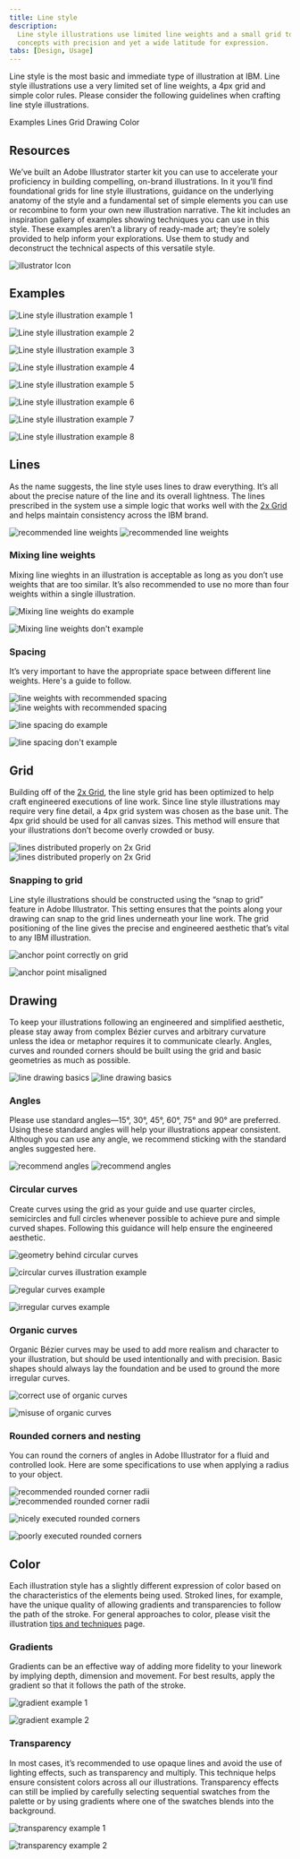 ```yaml
---
title: Line style
description:
  Line style illustrations use limited line weights and a small grid to convey
  concepts with precision and yet a wide latitude for expression.
tabs: [Design, Usage]
---
```


<PageDescription>

Line style is the most basic and immediate type of illustration at IBM. Line
style illustrations use a very limited set of line weights, a 4px grid and
simple color rules. Please consider the following guidelines when crafting line
style illustrations.

</PageDescription>

<AnchorLinks>
  <AnchorLink>Examples</AnchorLink>
  <AnchorLink>Lines</AnchorLink>
  <AnchorLink>Grid</AnchorLink>
  <AnchorLink>Drawing</AnchorLink>
  <AnchorLink>Color</AnchorLink>
</AnchorLinks>

## Resources

We’ve built an Adobe Illustrator starter kit you can use to accelerate your proficiency in building compelling, on-brand illustrations. In it you’ll find foundational grids for line style illustrations, guidance on the underlying anatomy of the style and a fundamental set of simple elements you can use or recombine to form your own new illustration narrative. The kit includes an inspiration gallery of examples showing techniques you can use in this style. These examples aren’t a library of ready-made art; they’re solely provided to help inform your explorations. Use them to study and deconstruct the technical aspects of this versatile style.

<Row className="resource-card-group">
<Column colMd={4} colLg={4} noGutterSm>
    <ResourceCard
      subTitle="Line style kit (.ai)"
      aspectRatio="2:1"
      href="https://github.com/carbon-design-system/design-language-website/raw/master/src/pages/illustration/Illustration-line-style-kit_v1.ai"
      actionIcon="download"
      >

![illustrator Icon](../../images/illustrator.png)

  </ResourceCard>
</Column>
</Row>


## Examples

![Line style illustration example 1](./images/line-1.png)

<Row className="mock-gallery">

<Column colMd={4} colLg={4}>

![Line style illustration example 2](./images/line-2.png)

</Column>

<Column colMd={4} colLg={4}>

![Line style illustration example 3](./images/line-3.png)

</Column>

<Column colMd={4} colLg={4}>

![Line style illustration example 4](./images/line-4.svg)

</Column>

</Row>

![Line style illustration example 5](./images/line-5.png)

<Row className="mock-gallery">

<Column colMd={4} colLg={4}>

![Line style illustration example 6](./images/line-6.png)

</Column>

<Column colMd={4} colLg={4}>

![Line style illustration example 7](./images/line-7.png)

</Column>

<Column colMd={4} colLg={4}>

![Line style illustration example 8](./images/line-8.png)

</Column>

</Row>

## Lines

As the name suggests, the line style uses lines to draw everything. It’s all
about the precise nature of the line and its overall lightness. The lines
prescribed in the system use a simple logic that works well with the
[2x Grid](https://www.ibm.com/design/language/2x-grid) and helps maintain
consistency across the IBM brand.

<ArtDirection>

![recommended line weights](./images/lines-mobile.png)
![recommended line weights](./images/lines.png)

</ArtDirection>

### Mixing line weights

Mixing line wieghts in an illustration is acceptable as long as you don’t use
weights that are too similar. It’s also recommended to use no more than four
weights within a single illustration.

<DoDontRow>
<DoDont caption="Do mix line weights that have clear purpose and distinction.">

![Mixing line weights do example](./images/mixing-do.png)

</DoDont>

<DoDont type="dont" caption="Don’t mix line weights that are too similar.">

![Mixing line weights don't example](./images/mixing-dont.png)

</DoDont>
</DoDontRow>

### Spacing

It’s very important to have the appropriate space between different line
weights. Here's a guide to follow.

<ArtDirection>

![line weights with recommended spacing](./images/spacing-mobile.png)
![line weights with recommended spacing](./images/spacing.png)

</ArtDirection>

<DoDontRow>
<DoDont caption="Do use line spacing greater than or equal to the line weights being used.">

![line spacing do example](./images/spacing-do.png)

</DoDont>

<DoDont type="dont" caption="Don’t use line spacing smaller than the line weights being used.">

![line spacing don't example](./images/spacing-dont.png)

</DoDont>
</DoDontRow>

## Grid

Building off of the [2x Grid](https://www.ibm.com/design/language/2x-grid), the
line style grid has been optimized to help craft engineered executions of line
work. Since line style illustrations may require very fine detail, a 4px grid
system was chosen as the base unit. The 4px grid should be used for all canvas
sizes. This method will ensure that your illustrations don’t become overly
crowded or busy.

<ArtDirection>

![lines distributed properly on 2x Grid](./images/grid-mobile.png)
![lines distributed properly on 2x Grid](./images/grid.png)

</ArtDirection>

### Snapping to grid

Line style illustrations should be constructed using the “snap to grid” feature
in Adobe Illustrator. This setting ensures that the points along your drawing
can snap to the grid lines underneath your line work. The grid positioning of
the line gives the precise and engineered aesthetic that’s vital to any IBM
illustration.

<DoDontRow>
<DoDont caption="Do make sure the anchor point lands clearly on intersecting grid lines.">

![anchor point correctly on grid](./images/snapping-do.svg)

</DoDont>

<DoDont type="dont" caption="Don’t forget to use “snap to grid,” or it may result in misaligned anchor points.">

![anchor point misaligned](./images/snapping-dont.svg)

</DoDont>
</DoDontRow>

## Drawing

To keep your illustrations following an engineered and simplified aesthetic,
please stay away from complex Bézier curves and arbitrary curvature unless the
idea or metaphor requires it to communicate clearly. Angles, curves and rounded
corners should be built using the grid and basic geometries as much as possible.

<ArtDirection>

![line drawing basics](./images/drawing-mobile.png)
![line drawing basics](./images/drawing.png)

</ArtDirection>

### Angles

Please use standard angles—15°, 30°, 45°, 60°, 75° and 90° are preferred. Using
these standard angles will help your illustrations appear consistent. Although
you can use any angle, we recommend sticking with the standard angles suggested
here.

<ArtDirection>

![recommend angles](./images/angles-mobile.svg)
![recommend angles](./images/angles.svg)

</ArtDirection>

### Circular curves

Create curves using the grid as your guide and use quarter circles, semicircles
and full circles whenever possible to achieve pure and simple curved shapes.
Following this guidance will help ensure the engineered aesthetic.

<Row className="mock-gallery">

<Column colMd={4} colLg={6}>

![geometry behind circular curves](./images/curves-1.svg)

</Column>

<Column colMd={4} colLg={6}>

![circular curves illustration example](./images/curves-2.svg)

</Column>

</Row>

<DoDontRow>
<DoDont caption="Do use clear and regular curves when possible.">

![regular curves example](./images/curves-do.png)

</DoDont>

<DoDont type="dont" caption="Don’t use irregular curves if they can be avoided.">

![irregular curves example](./images/curves-dont.png)

</DoDont>
</DoDontRow>

### Organic curves

Organic Bézier curves may be used to add more realism and character to your
illustration, but should be used intentionally and with precision. Basic shapes
should always lay the foundation and be used to ground the more irregular
curves.

<Row className="mock-gallery">

<Column colMd={4} colLg={6}>

![correct use of organic curves](./images/organic-curves-1.svg)

</Column>

<Column colMd={4} colLg={6}>

![misuse of organic curves](./images/organic-curves-2.svg)

</Column>

</Row>

### Rounded corners and nesting

You can round the corners of angles in Adobe Illustrator for a fluid and
controlled look. Here are some specifications to use when applying a radius to
your object.

<ArtDirection>

![recommended rounded corner radii](./images/rounded-mobile.png)
![recommended rounded corner radii](./images/rounded.png)

</ArtDirection>

<DoDontRow>
<DoDont caption="Do equally space nested lines with increasing radii.">

![nicely executed rounded corners](./images/rounded-do.png)

</DoDont>

<DoDont type="dont" caption="Don’t use different corner radii when nesting lines.">

![poorly executed rounded corners](./images/rounded-dont.png)

</DoDont>
</DoDontRow>

## Color

Each illustration style has a slightly different expression of color based on
the characteristics of the elements being used. Stroked lines, for example, have
the unique quality of allowing gradients and transparencies to follow the path
of the stroke. For general approaches to color, please visit the illustration
[tips and techniques](https://www.ibm.com/design/language/illustration/tips-and-techniques)
page.

### Gradients

Gradients can be an effective way of adding more fidelity to your linework by
implying depth, dimension and movement. For best results, apply the gradient so
that it follows the path of the stroke.

<Row className="mock-gallery">

<Column colMd={4} colLg={4}>

![gradient example 1](./images/gradient-1.png)

</Column>

<Column colMd={4} colLg={4}>

![gradient example 2](./images/gradient-2.png)

</Column>

</Row>

### Transparency

In most cases, it’s recommended to use opaque lines and avoid the use of
lighting effects, such as transparency and multiply. This technique helps ensure
consistent colors across all our illustrations. Transparency effects can still
be implied by carefully selecting sequential swatches from the palette or by
using gradients where one of the swatches blends into the background.

<Row className="mock-gallery">

<Column colMd={4} colLg={4}>

![transparency example 1](./images/transparency-1.png)

</Column>

<Column colMd={4} colLg={4}>

![transparency example 2](./images/transparency-2.svg)

</Column>

</Row>
